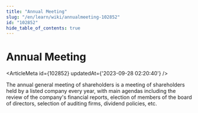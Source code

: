 ```yaml
---
title: "Annual Meeting"
slug: "/en/learn/wiki/annualmeeting-102852"
id: "102852"
hide_table_of_contents: true
---
```



# Annual Meeting

<ArticleMeta id={102852} updatedAt={'2023-09-28 02:20:40'} />
<div className='border-solid border-b border-t-0 my-4 border-[var(--ifm-color-gray-300)]' />

The annual general meeting of shareholders is a meeting of shareholders held by a listed company every year, with main agendas including the review of the company's financial reports, election of members of the board of directors, selection of auditing firms, dividend policies, etc.

